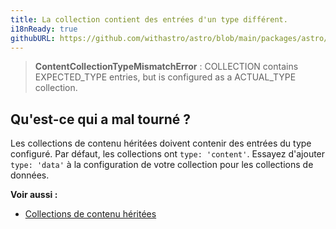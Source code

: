 ```yaml
---
title: La collection contient des entrées d'un type différent.
i18nReady: true
githubURL: https://github.com/withastro/astro/blob/main/packages/astro/src/core/errors/errors-data.ts
---
```


> **ContentCollectionTypeMismatchError** : COLLECTION contains EXPECTED_TYPE entries, but is configured as a ACTUAL_TYPE collection.

## Qu'est-ce qui a mal tourné ?
Les collections de contenu héritées doivent contenir des entrées du type configuré. Par défaut, les collections ont `type: 'content'`. Essayez d'ajouter `type: 'data'` à la configuration de votre collection pour les collections de données.

**Voir aussi :**
- [Collections de contenu héritées](/fr/guides/upgrade-to/v5/#mise-à-jour-des-collections-existantes)
